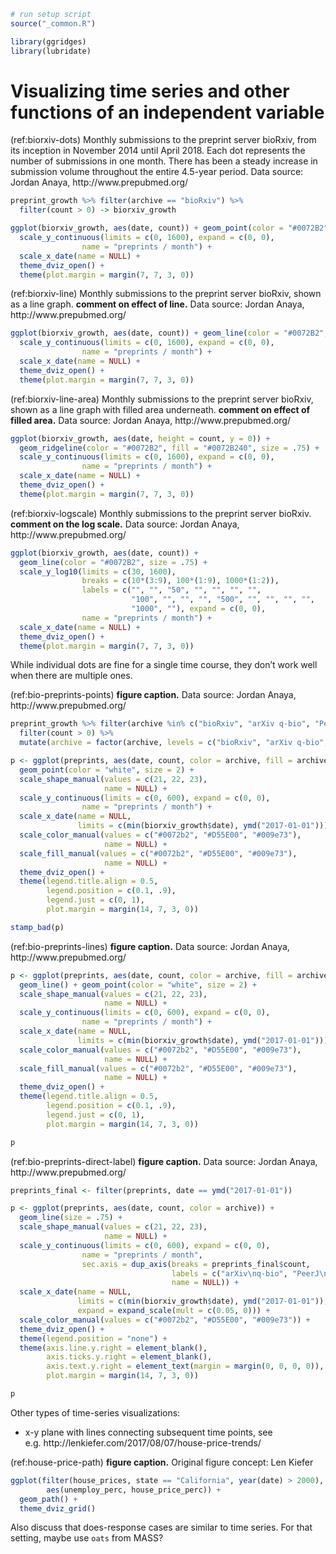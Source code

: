 ```r
# run setup script
source("_common.R")

library(ggridges)
library(lubridate)
```

# Visualizing time series and other functions of an independent variable {#time-series}

(ref:biorxiv-dots) Monthly submissions to the preprint server bioRxiv, from its inception in November 2014 until April 2018. Each dot represents the number of submissions in one month. There has been a steady increase in submission volume throughout the entire 4.5-year period. Data source: Jordan Anaya, http://www.prepubmed.org/

```r
preprint_growth %>% filter(archive == "bioRxiv") %>%
  filter(count > 0) -> biorxiv_growth

ggplot(biorxiv_growth, aes(date, count)) + geom_point(color = "#0072B2") +
  scale_y_continuous(limits = c(0, 1600), expand = c(0, 0),
                name = "preprints / month") + 
  scale_x_date(name = NULL) +
  theme_dviz_open() +
  theme(plot.margin = margin(7, 7, 3, 0))
```

(ref:biorxiv-line) Monthly submissions to the preprint server bioRxiv, shown as a line graph. **comment on effect of line.** Data source: Jordan Anaya, http://www.prepubmed.org/

```r
ggplot(biorxiv_growth, aes(date, count)) + geom_line(color = "#0072B2", size = .75) +
  scale_y_continuous(limits = c(0, 1600), expand = c(0, 0),
                name = "preprints / month") + 
  scale_x_date(name = NULL) +
  theme_dviz_open() +
  theme(plot.margin = margin(7, 7, 3, 0))
```

(ref:biorxiv-line-area) Monthly submissions to the preprint server bioRxiv, shown as a line graph with filled area underneath. **comment on effect of filled area.** Data source: Jordan Anaya, http://www.prepubmed.org/

```r
ggplot(biorxiv_growth, aes(date, height = count, y = 0)) + 
  geom_ridgeline(color = "#0072B2", fill = "#0072B240", size = .75) +
  scale_y_continuous(limits = c(0, 1600), expand = c(0, 0),
                name = "preprints / month") + 
  scale_x_date(name = NULL) +
  theme_dviz_open() +
  theme(plot.margin = margin(7, 7, 3, 0))
```

(ref:biorxiv-logscale) Monthly submissions to the preprint server bioRxiv. **comment on the log scale.** Data source: Jordan Anaya, http://www.prepubmed.org/

```r
ggplot(biorxiv_growth, aes(date, count)) + 
  geom_line(color = "#0072B2", size = .75) +
  scale_y_log10(limits = c(30, 1600),
                breaks = c(10*(3:9), 100*(1:9), 1000*(1:2)),
                labels = c("", "", "50", "", "", "", "",
                           "100", "", "", "", "500", "", "", "", "",
                           "1000", ""), expand = c(0, 0),
                name = "preprints / month") + 
  scale_x_date(name = NULL) +
  theme_dviz_open() +
  theme(plot.margin = margin(7, 7, 3, 0))
```

While individual dots are fine for a single time course, they don't work well when there are multiple ones.

(ref:bio-preprints-points) **figure caption.** Data source: Jordan Anaya, http://www.prepubmed.org/

```r
preprint_growth %>% filter(archive %in% c("bioRxiv", "arXiv q-bio", "PeerJ Preprints")) %>%
  filter(count > 0) %>%
  mutate(archive = factor(archive, levels = c("bioRxiv", "arXiv q-bio", "PeerJ Preprints")))-> preprints

p <- ggplot(preprints, aes(date, count, color = archive, fill = archive, shape = archive)) + 
  geom_point(color = "white", size = 2) +
  scale_shape_manual(values = c(21, 22, 23),
                     name = NULL) + 
  scale_y_continuous(limits = c(0, 600), expand = c(0, 0),
                name = "preprints / month") + 
  scale_x_date(name = NULL,
               limits = c(min(biorxiv_growth$date), ymd("2017-01-01"))) +
  scale_color_manual(values = c("#0072b2", "#D55E00", "#009e73"),
                     name = NULL) +
  scale_fill_manual(values = c("#0072b2", "#D55E00", "#009e73"),
                     name = NULL) +
  theme_dviz_open() +
  theme(legend.title.align = 0.5,
        legend.position = c(0.1, .9),
        legend.just = c(0, 1),
        plot.margin = margin(14, 7, 3, 0))

stamp_bad(p)
```

(ref:bio-preprints-lines) **figure caption.** Data source: Jordan Anaya, http://www.prepubmed.org/

```r
p <- ggplot(preprints, aes(date, count, color = archive, fill = archive, shape = archive)) + 
  geom_line() + geom_point(color = "white", size = 2) +
  scale_shape_manual(values = c(21, 22, 23),
                     name = NULL) + 
  scale_y_continuous(limits = c(0, 600), expand = c(0, 0),
                name = "preprints / month") + 
  scale_x_date(name = NULL,
               limits = c(min(biorxiv_growth$date), ymd("2017-01-01"))) +
  scale_color_manual(values = c("#0072b2", "#D55E00", "#009e73"),
                     name = NULL) +
  scale_fill_manual(values = c("#0072b2", "#D55E00", "#009e73"),
                     name = NULL) +
  theme_dviz_open() +
  theme(legend.title.align = 0.5,
        legend.position = c(0.1, .9),
        legend.just = c(0, 1),
        plot.margin = margin(14, 7, 3, 0))

p
```

(ref:bio-preprints-direct-label) **figure caption.** Data source: Jordan Anaya, http://www.prepubmed.org/

```r
preprints_final <- filter(preprints, date == ymd("2017-01-01"))

p <- ggplot(preprints, aes(date, count, color = archive)) + 
  geom_line(size = .75) +
  scale_shape_manual(values = c(21, 22, 23),
                     name = NULL) + 
  scale_y_continuous(limits = c(0, 600), expand = c(0, 0),
                name = "preprints / month",
                sec.axis = dup_axis(breaks = preprints_final$count,
                                    labels = c("arXiv\nq-bio", "PeerJ\nPreprints", "bioRxiv"),
                                    name = NULL)) + 
  scale_x_date(name = NULL,
               limits = c(min(biorxiv_growth$date), ymd("2017-01-01")),
               expand = expand_scale(mult = c(0.05, 0))) +
  scale_color_manual(values = c("#0072b2", "#D55E00", "#009e73")) +
  theme_dviz_open() +
  theme(legend.position = "none") +
  theme(axis.line.y.right = element_blank(),
        axis.ticks.y.right = element_blank(),
        axis.text.y.right = element_text(margin = margin(0, 0, 0, 0)),
        plot.margin = margin(14, 7, 3, 0))

p
```

Other types of time-series visualizations:

- x-y plane with lines connecting subsequent time points, see e.g. http://lenkiefer.com/2017/08/07/house-price-trends/

(ref:house-price-path) **figure caption.** Original figure concept: Len Kiefer

```r
ggplot(filter(house_prices, state == "California", year(date) > 2000),
        aes(unemploy_perc, house_price_perc)) + 
  geom_path() +
  theme_dviz_grid()
```


Also discuss that does-response cases are similar to time series. For that setting, maybe use `oats` from MASS?

